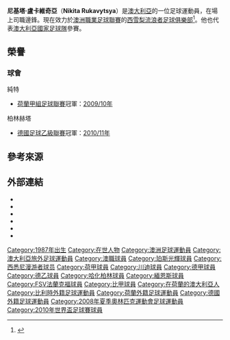 {{noteTA|G1=足球|G2=ALeague|G3=地名|G4=uefa|G5=德甲|1=zh-hant:盧卡維奇亞; zh-hk:魯卡維斯亞}}
{{Infobox football biography
| name           = 尼基塔·盧卡維奇亞<br>Nikita Rukavytsya
| image          =Nikita Rukavytsya (2).JPG
| image_size     =
| fullname       = Nikita Vadimovich Rukavytsya
| birth_date     = {{Birth date and age|1987|6|22|df=y}}
| birth_place    = {{flag|Ukrainian SSR}}[[尼古拉耶夫_(烏克蘭)|尼古拉耶夫]]
| height         = {{height|m=1.83}}
| position       = [[中場#翼鋒|翼鋒]] / [[前鋒_(足球)#前鋒|前鋒]]
| currentclub    = [[西雪梨流浪者足球俱樂部|西悉尼流浪者]]
| clubnumber     = 12
| youthyears1    = 2000      |youthclubs1 = Torpedo Mykolaiv
| youthyears2    = 2001–2003 |youthclubs2 = {{le|因勒烏德聯足球俱樂部|Inglewood United|因勒烏德聯}}
| youthyears3    = 2003–2004 |youthclubs3 = {{le|伯斯足球俱樂部|Perth SC|伯斯}}
| youthyears4    = 2005–2006 |youthclubs4 = {{le|澳大利亞體育學院|Australian Institute of Sport}}
| years1         = 2007–2009 |clubs1 = [[伯斯光榮足球俱樂部|伯斯光榮]]                         |caps1 = 42 |goals1 = 16
| years2         = 2009–2010 |clubs2 = [[特温特足球俱乐部|純特]]                    |caps2 = 5  |goals2 = 0
| years3         = 2010      |clubs3 = → {{le|罗斯勒足球俱乐部|K.S.V. Roeselare|罗斯勒}} |caps3 = 11 |goals3 = 5
| years4         = 2010–2012 |clubs4 = [[柏林赫塔足球俱樂部|柏林赫塔]]                          |caps4 = 56 |goals4 = 5
| years5         = 2012–2014 |clubs5 = [[美因茨05足球俱乐部|梅因斯05]]            |caps5 = 8  |goals5 = 0
| years6         = 2013      |clubs6 = [[美因茨05足球俱乐部|梅因斯05 II]]         |caps6 = 2  |goals6 = 0
| years7         = 2013–2014 |clubs7 = → [[FSV法蘭克福|FSV法蘭克福]]             |caps7 = 19 |goals7 = 2
| years8         = 2014–      |clubs8 = [[西雪梨流浪者足球俱樂部|西悉尼流浪者]]         |caps8 = 19  |goals8 = 3
| nationalyears1 = 2006  |nationalteam1 = {{le|澳洲20歲以下足球代表隊|Australia national under-20 soccer team|澳洲 U-20}}                              | nationalcaps1 = 1  |nationalgoals1 = 0
| nationalyears2 = 2008      |nationalteam2 = {{le|澳洲23歲以下足球代表隊|Australia national under-23 soccer team|澳洲 U-23}} |nationalcaps2 = 13 |nationalgoals2 = 1
| nationalyears3 = 2009–     |nationalteam3 = [[澳洲國家足球隊|澳洲]]               |nationalcaps3 = 13  |nationalgoals3 = 1
| pcupdate       = 26 March 2015
| ntupdate       = 9 December 2013
}}

'''尼基塔·盧卡維奇亞'''（'''Nikita Rukavytsya'''）是[[澳大利亞|澳大利亞]]的一位足球運動員，在場上司職邊鋒。現在效力於[[澳洲職業足球聯賽|澳洲職業足球聯賽]]的[[西雪梨流浪者足球俱樂部|西雪梨流浪者足球俱樂部]]<ref name="foxsports.com.au_2014-10-12">{{cite web | url = http://www.foxsports.com.au/football/a-league/nikita-rukavytsya-signs-for-western-sydney-wanderers-knocking-back-aleague-rivals-perth-glory/story-e6frf4gl-1227088204187?nk=093fa5ad435d99df45239f148b4c8bb9 | title = Nikita Rukavytsya signs for Western Sydney Wanderers, knocking back A-League rivals Perth Glory  | publisher = foxsports.com.au | date = 12 October 2014 | accessdate = 12 October 2014 | first = Carly | last = Adno}}</ref>。他也代表[[澳大利亞國家足球隊|澳大利亞國家足球隊]]參賽。

==榮譽==
===球會===
;純特
* [[荷蘭甲組足球聯賽|荷蘭甲組足球聯賽]]冠軍：[[2009年至2010年荷蘭足球甲級聯賽|2009/10年]]
;柏林赫塔
* [[德國足球乙級聯賽|德國足球乙級聯賽]]冠軍：[[2010年至2011年德國足球乙級聯賽|2010/11年]]

==參考來源==
{{reflist}}

== 外部連結 ==
* {{FIFA player|290802|Nikita Rukavytsya}}
* {{UEFA player|250006718|Nikita Rukavytsya}}
* {{NFT player|pid=32813}}
* {{fussballdaten|rukavytsyanikita|Nikita Rukavytsya}}
* {{soccerbase|54708|Nikita Rukavytsya}}
* {{ESPN Soccernet|131093}}

{{2008年奧運會男子足球澳大利亞參賽名單}}
{{2010年世界盃足球賽澳洲參賽名單}}

{{DEFAULTSORT:Rukavytsya, Nikita}}
[[Category:1987年出生|Category:1987年出生]]
[[Category:在世人物|Category:在世人物]]
[[Category:澳洲足球運動員|Category:澳洲足球運動員]]
[[Category:澳大利亞旅外足球運動員|Category:澳大利亞旅外足球運動員]]
[[Category:澳職球員|Category:澳職球員]]
[[Category:珀斯光輝球員|Category:珀斯光輝球員]]
[[Category:西悉尼漫游者球员|Category:西悉尼漫游者球员]]
[[Category:荷甲球員|Category:荷甲球員]]
[[Category:川迪球員|Category:川迪球員]]
[[Category:德甲球員|Category:德甲球員]]
[[Category:德乙球員|Category:德乙球員]]
[[Category:哈化柏林球員|Category:哈化柏林球員]]
[[Category:緬恩斯球員|Category:緬恩斯球員]]
[[Category:FSV法蘭克福球員|Category:FSV法蘭克福球員]]
[[Category:比甲球員|Category:比甲球員]]
[[Category:在荷蘭的澳大利亞人|Category:在荷蘭的澳大利亞人]]
[[Category:比利時外籍足球運動員|Category:比利時外籍足球運動員]]
[[Category:荷蘭外籍足球運動員|Category:荷蘭外籍足球運動員]]
[[Category:德國外籍足球運動員|Category:德國外籍足球運動員]]
[[Category:2008年夏季奧林匹克運動會足球運動員|Category:2008年夏季奧林匹克運動會足球運動員]]
[[Category:2010年世界盃足球賽球員|Category:2010年世界盃足球賽球員]]
